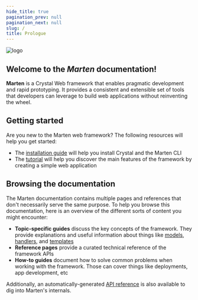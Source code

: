 ```yaml
---
hide_title: true
pagination_prev: null
pagination_next: null
slug: /
title: Prologue
---
```



<div
  style={{
    margin: "20px",
    display: "flex",
    justifyContent: "center",
    alignItems: "center",
  }}
>
  <img src={logo} alt="logo" style={{ width: "200px", height: "215px" }} />
</div>
<div
  style={{
    marginBottom: "80px",
    display: "flex",
    justifyContent: "center",
    alignItems: "center",
  }}
>
  <h2>Welcome to the <i>Marten</i> documentation!</h2>
</div>

**Marten** is a Crystal Web framework that enables pragmatic development and rapid prototyping. It provides a consistent and extensible set of tools that developers can leverage to build web applications without reinventing the wheel.

## Getting started

Are you new to the Marten web framework? The following resources will help you get started:

* The [installation guide](./getting-started/installation.md) will help you install Crystal and the Marten CLI
* The [tutorial](./getting-started/tutorial.md) will help you discover the main features of the framework by creating a simple web application

## Browsing the documentation

The Marten documentation contains multiple pages and references that don't necessarily serve the same purpose. To help you browse this documentation, here is an overview of the different sorts of content you might encounter:

* **Topic-specific guides** discuss the key concepts of the framework. They provide explanations and useful information about things like [models](./models-and-databases.mdx), [handlers](./handlers-and-http.mdx), and [templates](./templates.mdx)
* **Reference pages** provide a curated technical reference of the framework APIs
* **How-to guides** document how to solve common problems when working with the framework. Those can cover things like deployments, app development, etc

Additionally, an automatically-generated [API reference](pathname:///api/0.5/index.html) is also available to dig into Marten's internals.
